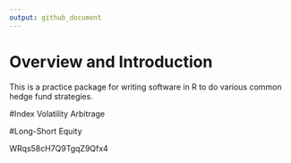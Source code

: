 ```yaml
---
output: github_document
---
```


<!-- README.md is generated from README.Rmd. Please edit that file -->

# Overview and Introduction

This is a practice package for writing software in R to do  various common hedge fund strategies.

#Index Volatility Arbitrage

#Long-Short Equity


WRqs58cH7Q9TgqZ9Qfx4
